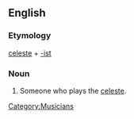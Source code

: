 ==English==

===Etymology===
[[celeste]] + [[-ist]]

===Noun===
{{en-noun}}

# Someone who plays the [[celeste]].

[[Category:Musicians]]